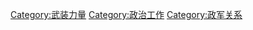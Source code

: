 {{Catmore|军队政治工作学}}

[[Category:武装力量|Category:武装力量]]
[[Category:政治工作|Category:政治工作]]
[[Category:政军关系|Category:政军关系]]